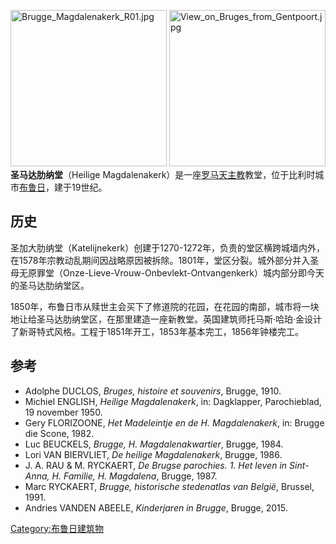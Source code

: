 [[File:Brugge_Magdalenakerk_R01.jpg|250px]]
[[File:View_on_Bruges_from_Gentpoort.jpg|250px]]
'''圣马达肋纳堂'''（Heilige Magdalenakerk）是一座[[罗马天主教|罗马天主教]]教堂，位于比利时城市[[布鲁日|布鲁日]]，建于19世纪。

==历史==
圣加大肋纳堂（Katelijnekerk）创建于1270-1272年，负责的堂区横跨城墙内外，在1578年宗教动乱期间因战略原因被拆除。1801年，堂区分裂。城外部分并入圣母无原罪堂（Onze-Lieve-Vrouw-Onbevlekt-Ontvangenkerk）城内部分即今天的圣马达肋纳堂区。

1850年，布鲁日市从赎世主会买下了修道院的花园，在花园的南部，城市将一块地让给圣马达肋纳堂区，在那里建造一座新教堂。英国建筑师托马斯·哈珀·金设计了新哥特式风格。工程于1851年开工，1853年基本完工，1856年钟楼完工。

==参考==
* Adolphe DUCLOS, ''Bruges, histoire et souvenirs'', Brugge, 1910.
* Michiel ENGLISH, '' Heilige Magdalenakerk'', in: Dagklapper, Parochieblad, 19 november 1950.
* Gery FLORIZOONE, ''Het Madeleintje en  de H. Magdalenakerk'', in: Brugge die Scone, 1982.
* Luc BEUCKELS, ''Brugge, H. Magdalenakwartier'', Brugge, 1984.
* Lori VAN BIERVLIET, ''De heilige Magdalenakerk'', Brugge, 1986.
* J. A. RAU & M. RYCKAERT, ''De Brugse parochies. 1. Het leven in Sint-Anna, H. Familie, H. Magdalena'', Brugge, 1987.
* Marc RYCKAERT, ''Brugge, historische stedenatlas van België'', Brussel, 1991.
* Andries VANDEN ABEELE, ''Kinderjaren in Brugge'', Brugge, 2015.
[[Category:布鲁日建筑物|Category:布鲁日建筑物]]